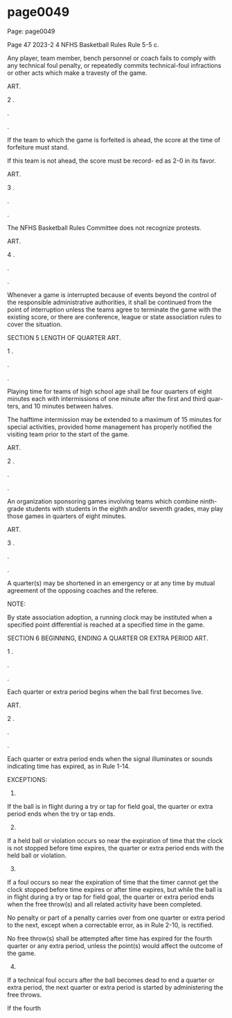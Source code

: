 
# page0049

Page: page0049

Page 47 2023-2 4 NFHS Basketball Rules Rule 5-5 c.

Any player, team member, bench personnel or coach fails to comply with any technical foul penalty, or repeatedly commits technical-foul infractions or other acts which make a travesty of the game.

ART.

2 .

.

.

If the team to which the game is forfeited is ahead, the score at the time of forfeiture must stand.

If this team is not ahead, the score must be record- ed as 2-0 in its favor.

ART.

3 .

.

.

The NFHS Basketball Rules Committee does not recognize protests.

ART.

4 .

.

.

Whenever a game is interrupted because of events beyond the control of the responsible administrative authorities, it shall be continued from the point of interruption unless the teams agree to terminate the game with the existing score, or there are conference, league or state association rules to cover the situation.

SECTION 5 LENGTH OF QUARTER ART.

1 .

.

.

Playing time for teams of high school age shall be four quarters of eight minutes each with intermissions of one minute after the first and third quar- ters, and 10 minutes between halves.

The halftime intermission may be extended to a maximum of 15 minutes for special activities, provided home management has properly notified the visiting team prior to the start of the game.

ART.

2 .

.

.

An organization sponsoring games involving teams which combine ninth-grade students with students in the eighth and/or seventh grades, may play those games in quarters of eight minutes.

ART.

3 .

.

.

A quarter(s) may be shortened in an emergency or at any time by mutual agreement of the opposing coaches and the referee.

NOTE:

By state association adoption, a running clock may be instituted when a specified point differential is reached at a specified time in the game.

SECTION 6 BEGINNING, ENDING A QUARTER OR EXTRA PERIOD ART.

1 .

.

.

Each quarter or extra period begins when the ball first becomes live.

ART.

2 .

.

.

Each quarter or extra period ends when the signal illuminates or sounds indicating time has expired, as in Rule 1-14.

EXCEPTIONS:

1.

If the ball is in flight during a try or tap for field goal, the quarter or extra period ends when the try or tap ends.

2.

If a held ball or violation occurs so near the expiration of time that the clock is not stopped before time expires, the quarter or extra period ends with the held ball or violation.

3.

If a foul occurs so near the expiration of time that the timer cannot get the clock stopped before time expires or after time expires, but while the ball is in flight during a try or tap for field goal, the quarter or extra period ends when the free throw(s) and all related activity have been completed.

No penalty or part of a penalty carries over from one quarter or extra period to the next, except when a correctable error, as in Rule 2-10, is rectified.

No free throw(s) shall be attempted after time has expired for the fourth quarter or any extra period, unless the point(s) would affect the outcome of the game.

4.

If a technical foul occurs after the ball becomes dead to end a quarter or extra period, the next quarter or extra period is started by administering the free throws.

If the fourth
  